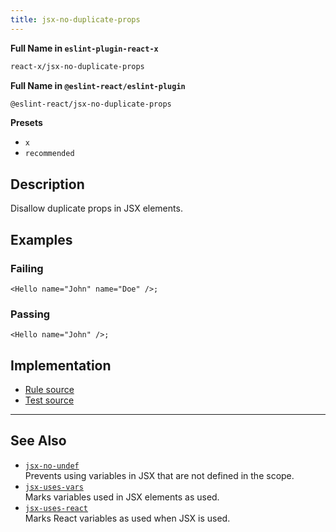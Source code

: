 ```yaml
---
title: jsx-no-duplicate-props
---
```


**Full Name in `eslint-plugin-react-x`**

```sh copy
react-x/jsx-no-duplicate-props
```

**Full Name in `@eslint-react/eslint-plugin`**

```sh copy
@eslint-react/jsx-no-duplicate-props
```

**Presets**

- `x`
- `recommended`

## Description

Disallow duplicate props in JSX elements.

## Examples

### Failing

```tsx
<Hello name="John" name="Doe" />;
```

### Passing

```tsx
<Hello name="John" />;
```

## Implementation

- [Rule source](https://github.com/Rel1cx/eslint-react/tree/main/packages/plugins/eslint-plugin-react-x/src/rules/jsx-no-duplicate-props.ts)
- [Test source](https://github.com/Rel1cx/eslint-react/tree/main/packages/plugins/eslint-plugin-react-x/src/rules/jsx-no-duplicate-props.spec.ts)

---

## See Also

- [`jsx-no-undef`](./jsx-no-undef)\
  Prevents using variables in JSX that are not defined in the scope.
- [`jsx-uses-vars`](./jsx-uses-vars)\
  Marks variables used in JSX elements as used.
- [`jsx-uses-react`](./jsx-uses-react)\
  Marks React variables as used when JSX is used.
